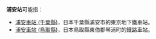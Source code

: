 {{noteTA
|T=zh-tw:浦安車站;zh-hk:浦安站; zh-cn:浦安站;
|1=zh-tw:浦安車站;zh-hk:浦安站; zh-cn:浦安站;
}}
'''浦安站'''可能指：
* [[浦安車站_(千葉縣)|浦安車站 (千葉縣)]]，日本千葉縣浦安市的東京地下鐵車站。
* [[浦安車站_(鳥取縣)|浦安車站 (鳥取縣)]]，日本鳥取縣東伯郡琴浦町的鐵路車站。

{{disambig|cat=四字車站名消歧義}}